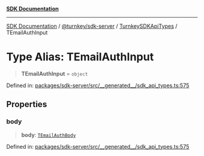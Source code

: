 [**SDK Documentation**](../../../../../README.mdx)

***

[SDK Documentation](../../../../../packages.mdx) / [@turnkey/sdk-server](../../../README.mdx) / [TurnkeySDKApiTypes](../README.mdx) / TEmailAuthInput

# Type Alias: TEmailAuthInput

> **TEmailAuthInput** = `object`

Defined in: [packages/sdk-server/src/\_\_generated\_\_/sdk\_api\_types.ts:575](https://github.com/tkhq/sdk/blob/e1b1a69bdd608320aaf03cc2dbbf68dc0c52b28d/packages/sdk-server/src/__generated__/sdk_api_types.ts#L575)

## Properties

### body

> **body**: [`TEmailAuthBody`](TEmailAuthBody.mdx)

Defined in: [packages/sdk-server/src/\_\_generated\_\_/sdk\_api\_types.ts:575](https://github.com/tkhq/sdk/blob/e1b1a69bdd608320aaf03cc2dbbf68dc0c52b28d/packages/sdk-server/src/__generated__/sdk_api_types.ts#L575)
